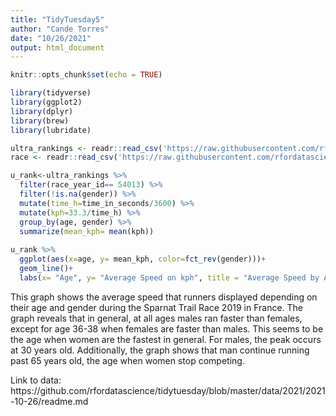 ```yaml
---
title: "TidyTuesday5"
author: "Cande Torres"
date: "10/26/2021"
output: html_document
---
```


```r
knitr::opts_chunk$set(echo = TRUE)
```

```r
library(tidyverse)
library(ggplot2)
library(dplyr)
library(brew)
library(lubridate)
```


```r
ultra_rankings <- readr::read_csv('https://raw.githubusercontent.com/rfordatascience/tidytuesday/master/data/2021/2021-10-26/ultra_rankings.csv')
race <- readr::read_csv('https://raw.githubusercontent.com/rfordatascience/tidytuesday/master/data/2021/2021-10-26/race.csv')

```

```r
u_rank<-ultra_rankings %>% 
  filter(race_year_id== 54013) %>% 
  filter(!is.na(gender)) %>% 
  mutate(time_h=time_in_seconds/3600) %>% 
  mutate(kph=33.3/time_h) %>% 
  group_by(age, gender) %>% 
  summarize(mean_kph= mean(kph)) 
 
u_rank %>% 
  ggplot(aes(x=age, y= mean_kph, color=fct_rev(gender)))+ 
  geom_line()+
  labs(x= "Age", y= "Average Speed on kph", title = "Average Speed by Age depending on Gender during SPARNATRAIL 2019", color="Gender")
```
This graph shows the average speed that runners displayed depending on their age and gender during the Sparnat Trail Race 2019 in France. The graph reveals that in general, at all ages males ran faster than females, except for age 36-38 when females are faster than males. This seems to be the age when women are the fastest in general. For males, the peak occurs at 30 years old. Additionally, the graph shows that man continue running past 65 years old, the age when women stop competing. 

Link to data: https://github.com/rfordatascience/tidytuesday/blob/master/data/2021/2021-10-26/readme.md

